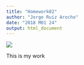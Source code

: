 ```yaml
---
title: "Homework02"
author: "Jorge Ruiz Arocho"
date: "2018 M01 24"
output: html_document
---
```


![](Homework02.png)

This is my work
